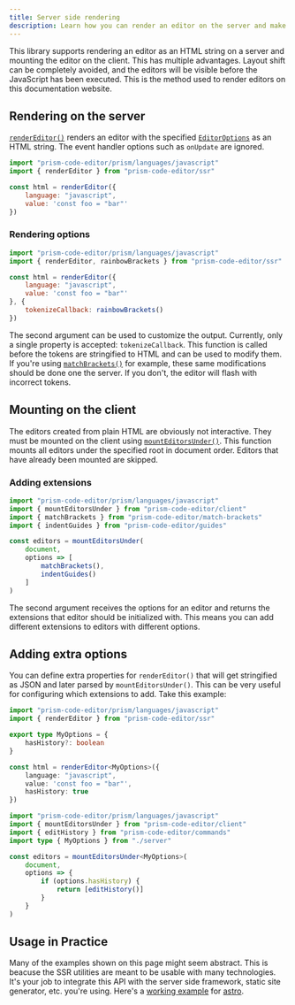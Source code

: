 ```yaml
---
title: Server side rendering
description: Learn how you can render an editor on the server and make it interactive on the client.
---
```



This library supports rendering an editor as an HTML string on a server and mounting the editor on the client. This has multiple advantages. Layout shift can be completely avoided, and the editors will be visible before the JavaScript has been executed. This is the method used to render editors on this documentation website.

## Rendering on the server

[`renderEditor()`](/api-reference/ssr/f-rendereditor) renders an editor with the specified [`EditorOptions`](/api-reference/index/t-editoroptions) as an HTML string. The event handler options such as `onUpdate` are ignored.

```js editor
import "prism-code-editor/prism/languages/javascript"
import { renderEditor } from "prism-code-editor/ssr"

const html = renderEditor({
	language: "javascript",
	value: 'const foo = "bar"'
})
```

### Rendering options

```js editor
import "prism-code-editor/prism/languages/javascript"
import { renderEditor, rainbowBrackets } from "prism-code-editor/ssr"

const html = renderEditor({
	language: "javascript",
	value: 'const foo = "bar"'
}, {
	tokenizeCallback: rainbowBrackets()
})
```

The second argument can be used to customize the output. Currently, only a single property is accepted: `tokenizeCallback`. This function is called before the tokens are stringified to HTML and can be used to modify them. If you're using [`matchBrackets()`](/api-reference/match-brackets/f-matchbrackets) for example, these same modifications should be done one the server. If you don't, the editor will flash with incorrect tokens.

## Mounting on the client

The editors created from plain HTML are obviously not interactive. They must be mounted on the client using [`mountEditorsUnder()`](/api-reference/client/f-mounteditorsunder). This function mounts all editors under the specified root in document order. Editors that have already been mounted are skipped.

### Adding extensions

```js editor
import "prism-code-editor/prism/languages/javascript"
import { mountEditorsUnder } from "prism-code-editor/client"
import { matchBrackets } from "prism-code-editor/match-brackets"
import { indentGuides } from "prism-code-editor/guides"

const editors = mountEditorsUnder(
	document,
	options => [
		matchBrackets(),
		indentGuides()
	]
)
```

The second argument receives the options for an editor and returns the extensions that editor should be initialized with. This means you can add different extensions to editors with different options.

## Adding extra options

You can define extra properties for `renderEditor()` that will get stringified as JSON and later parsed by `mountEditorsUnder()`. This can be very useful for configuring which extensions to add. Take this example:

```ts editor file="server.ts"
import "prism-code-editor/prism/languages/javascript"
import { renderEditor } from "prism-code-editor/ssr"

export type MyOptions = {
	hasHistory?: boolean
}

const html = renderEditor<MyOptions>({
	language: "javascript",
	value: 'const foo = "bar"',
	hasHistory: true
})
```

```ts editor file="client.ts"
import "prism-code-editor/prism/languages/javascript"
import { mountEditorsUnder } from "prism-code-editor/client"
import { editHistory } from "prism-code-editor/commands"
import type { MyOptions } from "./server"

const editors = mountEditorsUnder<MyOptions>(
	document,
	options => {
		if (options.hasHistory) {
			return [editHistory()]
		}
	}
)
```

## Usage in Practice

Many of the examples shown on this page might seem abstract. This is beacuse the SSR utilities are meant to be usable with many technologies. It's your job to integrate this API with the server side framework, static site generator, etc. you're using. Here's a [working example](https://stackblitz.com/edit/withastro-astro-yfajet?file=src%2Fcomponents%2Fmount.ts,src%2Fcomponents%2Fextensions.ts,src%2Fcomponents%2FEditor.astro) for [astro](https://astro.build).
